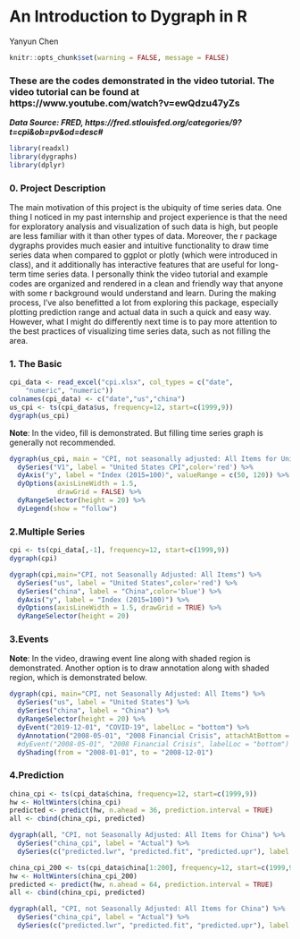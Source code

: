 # An Introduction to Dygraph in R

Yanyun Chen

```r
knitr::opts_chunk$set(warning = FALSE, message = FALSE)
```


### These are the codes demonstrated in the video tutorial. The video tutorial can be found at https://www.youtube.com/watch?v=ewQdzu47yZs


***Data Source: FRED, https://fred.stlouisfed.org/categories/9?t=cpi&ob=pv&od=desc#***


```r
library(readxl)
library(dygraphs)
library(dplyr)
```


### 0. Project Description
The main motivation of this project is the ubiquity of time series data. One thing I 
noticed in my past internship and project experience is that the need for exploratory 
analysis and visualization of such data is high, but people are less familiar with it than 
other types of data. Moreover, the r package dygraphs provides much easier and 
intuitive functionality to draw time series data when compared to ggplot or plotly (which 
were introduced in class), and it additionally has interactive features that are useful for 
long-term time series data. I personally think the video tutorial and example codes are 
organized and rendered in a clean and friendly way that anyone with some r 
background would understand and learn. During the making process, I’ve also
benefitted a lot from exploring this package, especially plotting prediction range and 
actual data in such a quick and easy way. However, what I might do differently next 
time is to pay more attention to the best practices of visualizing time series data, such 
as not filling the area. 


### 1. The Basic

```r
cpi_data <- read_excel("cpi.xlsx", col_types = c("date", 
    "numeric", "numeric"))
colnames(cpi_data) <- c("date","us","china")
us_cpi <- ts(cpi_data$us, frequency=12, start=c(1999,9))
dygraph(us_cpi)
```


**Note**: In the video, fill is demonstrated. But filling time series graph is generally not recommended.

```r
dygraph(us_cpi, main = "CPI, not seasonally adjusted: All Items for United States") %>% 
  dySeries("V1", label = "United States CPI",color='red') %>%
  dyAxis("y", label = "Index (2015=100)", valueRange = c(50, 120)) %>%
  dyOptions(axisLineWidth = 1.5, 
            drawGrid = FALSE) %>%
  dyRangeSelector(height = 20) %>%
  dyLegend(show = "follow")
```


### 2.Multiple Series
```r
cpi <- ts(cpi_data[,-1], frequency=12, start=c(1999,9))
dygraph(cpi)
```
```r
dygraph(cpi,main="CPI, not Seasonally Adjusted: All Items") %>%
  dySeries("us", label = "United States",color='red') %>%
  dySeries("china", label = "China",color='blue') %>%
  dyAxis("y", label = "Index (2015=100)") %>%
  dyOptions(axisLineWidth = 1.5, drawGrid = TRUE) %>%
  dyRangeSelector(height = 20)
```

### 3.Events

**Note**: In the video, drawing event line along with shaded region is demonstrated. Another option is to draw annotation along with shaded region, which is demonstrated below.

```r
dygraph(cpi, main="CPI, not Seasonally Adjusted: All Items") %>%
  dySeries("us", label = "United States") %>%
  dySeries("china", label = "China") %>%
  dyRangeSelector(height = 20) %>%
  dyEvent("2019-12-01", "COVID-19", labelLoc = "bottom") %>%
  dyAnnotation("2008-05-01", "2008 Financial Crisis", attachAtBottom = TRUE, width = 150) %>%
  #dyEvent("2008-05-01", "2008 Financial Crisis", labelLoc = "bottom") %>%
  dyShading(from = "2008-01-01", to = "2008-12-01")
```


### 4.Prediction
```r
china_cpi <- ts(cpi_data$china, frequency=12, start=c(1999,9))
hw <- HoltWinters(china_cpi)
predicted <- predict(hw, n.ahead = 36, prediction.interval = TRUE)
all <- cbind(china_cpi, predicted)

dygraph(all, "CPI, not Seasonally Adjusted: All Items for China") %>%
  dySeries("china_cpi", label = "Actual") %>%
  dySeries(c("predicted.lwr", "predicted.fit", "predicted.upr"), label = "Predicted")
```


```r
china_cpi_200 <- ts(cpi_data$china[1:200], frequency=12, start=c(1999,9))
hw <- HoltWinters(china_cpi_200)
predicted <- predict(hw, n.ahead = 64, prediction.interval = TRUE)
all <- cbind(china_cpi, predicted)

dygraph(all, "CPI, not Seasonally Adjusted: All Items for China") %>%
  dySeries("china_cpi", label = "Actual") %>%
  dySeries(c("predicted.lwr", "predicted.fit", "predicted.upr"), label = "Predicted")
```

